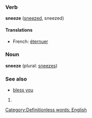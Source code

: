 ===Verb===
'''sneeze''' ([[sneezed]], sneezed)
====Translations====
*French: [[éternuer]]

===Noun===
'''sneeze''' (plural: [[sneezes]])

===See also===
*[[bless you]]
#{{stub}} [[Category:Definitionless words: English]]